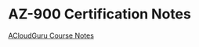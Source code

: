 # AZ-900 Certification Notes
[ACloudGuru Course Notes](/posts/microsoft/azure/az-900/cert-notes/acloudguru)